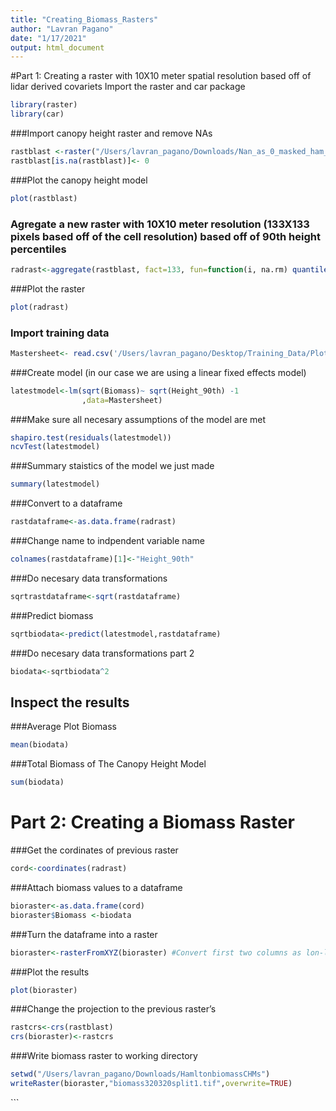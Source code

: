 ```yaml
---
title: "Creating_Biomass_Rasters"
author: "Lavran Pagano"
date: "1/17/2021"
output: html_document
---
```

#Part 1: Creating a raster with 10X10 meter spatial resolution based off of lidar derived covariets
Import the raster and car package
```r
library(raster)
library(car)
```

###Import canopy height raster and remove NAs
```r
rastblast <-raster("/Users/lavran_pagano/Downloads/Nan_as_0_masked_ham_chms/fixedmasked320320split1.tif")
rastblast[is.na(rastblast)]<- 0
```
###Plot the canopy height model
```r
plot(rastblast)
```


### Agregate a new raster with 10X10 meter resolution (133X133 pixels based off of the cell resolution) based off of 90th height percentiles
```r
radrast<-aggregate(rastblast, fact=133, fun=function(i, na.rm) quantile(i, probs=0.90, na.rm=na.rm))
```

###Plot the raster
```r
plot(radrast)
```


### Import training data
```r
Mastersheet<- read.csv('/Users/lavran_pagano/Desktop/Training_Data/Plot_Biomass_soft maplesTD.csv')
```

###Create model (in our case we are using a linear fixed effects model)
```r
latestmodel<-lm(sqrt(Biomass)~ sqrt(Height_90th) -1
                ,data=Mastersheet)
```
###Make sure all necesary assumptions of the model are met
```r
shapiro.test(residuals(latestmodel))
ncvTest(latestmodel)
```
###Summary staistics of the model we just made
```r
summary(latestmodel)
```
###Convert to a dataframe
```r
rastdataframe<-as.data.frame(radrast)
```
###Change name to indpendent variable name
```r
colnames(rastdataframe)[1]<-"Height_90th"
```
###Do necesary data transformations
```r
sqrtrastdataframe<-sqrt(rastdataframe)
```
###Predict biomass
```r
sqrtbiodata<-predict(latestmodel,rastdataframe)
```
###Do necesary data transformations part 2
```r
biodata<-sqrtbiodata^2
```
## Inspect the results
###Average Plot Biomass
```r
mean(biodata)
```
###Total Biomass of The Canopy Height Model
```r
sum(biodata)
```
# Part 2: Creating a Biomass Raster

###Get the cordinates of previous raster
```r
cord<-coordinates(radrast)
```
###Attach biomass values to a dataframe
```r
bioraster<-as.data.frame(cord)
bioraster$Biomass <-biodata
```
###Turn the dataframe into a raster
```r
bioraster<-rasterFromXYZ(bioraster) #Convert first two columns as lon-lat and third as biomass
```
###Plot the results
```r
plot(bioraster)
```


###Change the projection to the previous raster's
```r
rastcrs<-crs(rastblast)
crs(bioraster)<-rastcrs
```
###Write biomass raster to working directory
```r
setwd("/Users/lavran_pagano/Downloads/HamltonbiomassCHMs")
writeRaster(bioraster,"biomass320320split1.tif",overwrite=TRUE)
```

```
